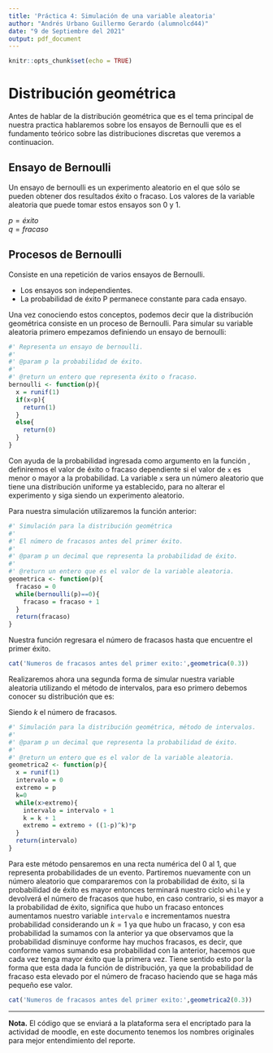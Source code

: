 ```yaml
---
title: 'Práctica 4: Simulación de una variable aleatoria'
author: "Andrés Urbano Guillermo Gerardo (alumnolcd44)"
date: "9 de Septiembre del 2021"
output: pdf_document
---
```


```r
knitr::opts_chunk$set(echo = TRUE)
```
# Distribución geométrica

Antes de hablar de la distribución geométrica que es el tema principal de nuestra practica hablaremos sobre los ensayos de Bernoulli que es el fundamento teórico sobre las distribuciones discretas que veremos a continuacion.

## Ensayo de Bernoulli
Un ensayo de bernoulli es un experimento aleatorio en el que sólo se pueden obtener dos resultados éxito o fracaso. Los valores de la variable aleatoria que puede tomar estos ensayos son 0 y 1.

$p=éxito$\
$q=fracaso$

## Procesos de Bernoulli
Consiste en una repetición de varios ensayos de Bernoulli.

* Los ensayos son independientes.
* La probabilidad de éxito P permanece constante para cada ensayo.

Una vez conociendo estos conceptos, podemos decir que la distribución geométrica consiste en un proceso de Bernoulli. Para simular su variable aleatoria primero empezamos definiendo un ensayo de bernoulli:

```R
#' Representa un ensayo de bernoulli.
#'
#' @param p la probabilidad de éxito.
#'
#' @return un entero que representa éxito o fracaso.
bernoulli <- function(p){
  x = runif(1)
  if(x<p){
    return(1)
  }
  else{
    return(0)
  }
}
```

Con ayuda de la probabilidad ingresada como argumento en la función , definiremos el valor de éxito o fracaso dependiente si el valor de `x` es menor o mayor a la probabilidad. La variable `x` sera un número aleatorio que tiene una distribución uniforme ya establecido, para no alterar el experimento y siga siendo un experimento aleatorio.

Para nuestra simulación utilizaremos la función anterior:
```R
#' Simulación para la distribución geométrica
#' 
#' El número de fracasos antes del primer éxito.
#' 
#' @param p un decimal que representa la probabilidad de éxito.
#'
#' @return un entero que es el valor de la variable aleatoria.
geometrica <- function(p){
  fracaso = 0
  while(bernoulli(p)==0){
    fracaso = fracaso + 1
  }
  return(fracaso)
}
```

Nuestra función regresara el número de fracasos hasta que encuentre el primer éxito.

```R
cat('Numeros de fracasos antes del primer exito:',geometrica(0.3))
```

Realizaremos ahora una segunda forma de simular nuestra variable aleatoria utilizando el método de intervalos, para eso primero debemos conocer su distribución que es:

\begin{equation*}
    P(X=k)=(1-p)^k (p)
\end{equation*}
Siendo $k$ el número de fracasos.

```R
#' Simulación para la distribución geométrica, método de intervalos.
#'
#' @param p un decimal que representa la probabilidad de éxito.
#'
#' @return un entero que es el valor de la variable aleatoria.
geometrica2 <- function(p){
  x = runif(1)
  intervalo = 0
  extremo = p
  k=0
  while(x>extremo){
    intervalo = intervalo + 1
    k = k + 1
    extremo = extremo + ((1-p)^k)*p
  }
  return(intervalo)
}
```

Para este método pensaremos en una recta numérica del 0 al 1, que representa probabilidades de un evento. Partiremos nuevamente con un número aleatorio que compararemos con la probabilidad de éxito, si la probabilidad de éxito es mayor entonces terminará nuestro ciclo `while` y devolverá el número de fracasos que hubo, en caso contrario, si es mayor a la probabilidad de éxito, significa que hubo un fracaso entonces aumentamos nuestro variable `intervalo` e incrementamos nuestra probabilidad considerando un $k=1$ ya que hubo un fracaso, y con esa probabilidad la sumamos con la anterior ya que observamos que la probabilidad disminuye conforme hay muchos fracasos, es decir, que conforme vamos sumando esa probabilidad con la anterior, hacemos que cada vez tenga mayor éxito que la primera vez. Tiene sentido esto por la forma que esta dada la función de distribución, ya que la probabilidad de fracaso esta elevado por el número de fracaso haciendo que se haga más pequeño ese valor.
```R
cat('Numeros de fracasos antes del primer exito:',geometrica2(0.3))
```

---

**Nota.** El código que se enviará a la plataforma sera el encriptado para la actividad de moodle, en este documento tenemos los nombres originales para mejor entendimiento del reporte.




